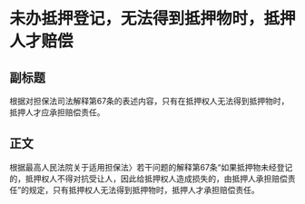 # 未办抵押登记，无法得到抵押物时，抵押人才赔偿
## 副标题
根据对担保法司法解释第67条的表述内容，只有在抵押权人无法得到抵押物时，抵押人才应承担赔偿责任。
## 正文
根据最高人民法院关于适用担保法〉若干问题的解释第67条“如果抵押物未经登记的，抵押权人不得对抗受让人，因此给抵押权人造成损失的，由抵押人承担赔偿责任”的规定，只有抵押权人无法得到抵押物时，抵押人才承担赔偿责任。